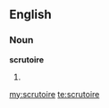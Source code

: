 ==English==

===Noun===
'''scrutoire'''

# {{misspelling of|escritoire}}

[[my:scrutoire]]
[[te:scrutoire]]